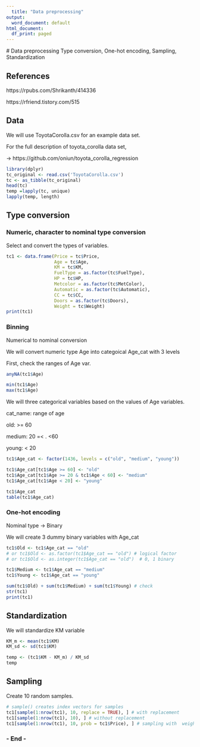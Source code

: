 ---
  title: "Data preprocessing"
output:
  word_document: default
html_document:
  df_print: paged
---
  # Data preprocessing
  Type conversion, One-hot encoding, Sampling, Standardization 

## References 

https://rpubs.com/Shrikanth/414336

https://rfriend.tistory.com/515


## Data

We will use ToyotaCorolla.csv for an example data set.

For the full description of toyota_corolla data set, 

-> https://github.com/oniun/toyota_corolla_regression

```{r}
library(dplyr)
tc_original <- read.csv('ToyotaCorolla.csv')
tc <- as_tibble(tc_original)
head(tc)
temp =lapply(tc, unique)
lapply(temp, length)
```

## Type conversion

### Numeric, character  to nominal type conversion 

Select and convert the types of variables. 

```{r}
tc1 <- data.frame(Price = tc$Price, 
                  Age = tc$Age, 
                  KM = tc$KM, 
                  FuelType = as.factor(tc$FuelType), 
                  HP = tc$HP, 
                  Metcolor = as.factor(tc$MetColor), 
                  Automatic = as.factor(tc$Automatic), 
                  CC = tc$CC, 
                  Doors = as.factor(tc$Doors), 
                  Weight = tc$Weight) 
print(tc1)
```

### Binning

Numerical to nominal conversion 

We will convert numeric type Age into categoical Age_cat with 3 levels

First, check the ranges of Age var.

```{r}
anyNA(tc1$Age)

min(tc1$Age) 
max(tc1$Age)
```

We will three categorical variables based on the values of Age variables. 

cat_name: range of age

old: >= 60

medium: 20 =< . <60

young: < 20

```{r}
tc1$Age_cat <- factor(1436, levels = c("old", "medium", "young"))

tc1$Age_cat[tc1$Age >= 60] <- "old" 
tc1$Age_cat[tc1$Age >= 20 & tc1$Age < 60] <- "medium"
tc1$Age_cat[tc1$Age < 20] <- "young" 

tc1$Age_cat
table(tc1$Age_cat)
```

### One-hot encoding

Nominal type -> Binary 

We will create 3 dummy binary variables with Age_cat

```{r}
tc1$Old <- tc1$Age_cat == "old"
# or tc1$Old <- as.factor(tc1$Age_cat == "old") # logical factor
# or tc1$Old <- as.integer(tc1$Age_cat == "old")  # 0, 1 binary

tc1$Medium <- tc1$Age_cat == "medium"
tc1$Young <- tc1$Age_cat == "young"

sum(tc1$Old) + sum(tc1$Medium) + sum(tc1$Young) # check
str(tc1)
print(tc1)
```

## Standardization

We will standardize KM  variable 

```{r}
KM_m <- mean(tc1$KM)
KM_sd <- sd(tc1$KM)

temp <- (tc1$KM - KM_m) / KM_sd
temp
```

## Sampling

Create 10 random samples.

```{r}
# sample() creates index vectors for samples 
tc1[sample(1:nrow(tc1), 10, replace = TRUE), ] # with replacement
tc1[sample(1:nrow(tc1), 10), ] # without replacement
tc1[sample(1:nrow(tc1), 10, prob = tc1$Price), ] # sampling with  weight(probability)
```

### - End -